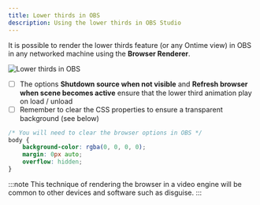```yaml
---
title: Lower thirds in OBS
description: Using the lower thirds in OBS Studio
---
```


It is possible to render the lower thirds feature (or any Ontime view) in OBS in any networked machine using the **Browser Renderer**.

![Lower thirds in OBS](../../../assets/screenshots/feature/obs-lower-thirds.png)

* [ ] The options **Shutdown source when not visible** and **Refresh browser when scene becomes active** ensure that the lower third animation play on load / unload
* [ ] Remember to clear the CSS properties to ensure a transparent background (see below)

```css
/* You will need to clear the browser options in OBS */
body { 
    background-color: rgba(0, 0, 0, 0); 
    margin: 0px auto; 
    overflow: hidden; 
}
```

:::note
This technique of rendering the browser in a video engine will be common to other devices and software such as disguise.
:::
